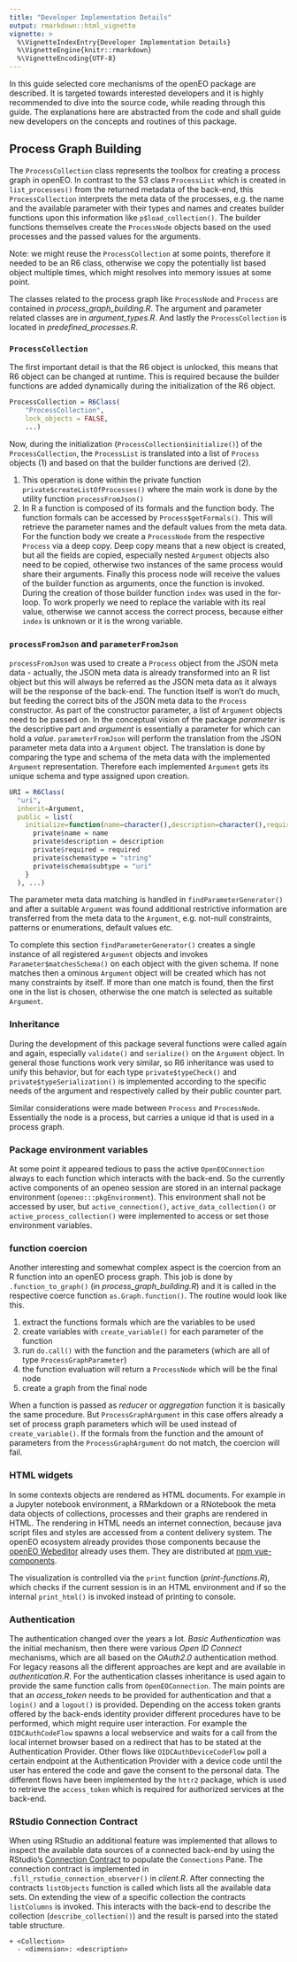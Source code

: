 ---
title: "Developer Implementation Details"
output: rmarkdown::html_vignette
vignette: >
  %\VignetteIndexEntry{Developer Implementation Details}
  %\VignetteEngine{knitr::rmarkdown}
  %\VignetteEncoding{UTF-8}
---

In this guide selected core mechanisms of the openEO package are described. It is targeted towards interested developers and it is highly recommended to dive into the source code, while reading through this guide. The explanations here are abstracted from the code and shall guide new developers on the concepts and routines of this package.

## Process Graph Building

The `ProcessCollection` class represents the toolbox for creating a process graph in openEO. In contrast to the S3 class `ProcessList` which is created in `list_processes()` from the returned metadata of the back-end, this `ProcessCollection` interprets the meta data of the processes, e.g. the name and the available parameter with their types and names and creates builder functions upon this information like `p$load_collection()`. The builder functions themselves create the `ProcessNode` objects based on the used processes and the passed values for the arguments.

Note: we might reuse the `ProcessCollection` at some points, therefore it needed to be an R6 class, otherwise we copy the potentially list based object multiple times, which might resolves into memory issues at some point.

The classes related to the process graph like `ProcessNode` and `Process` are contained in *process_graph_building.R*. The argument and parameter related classes are in *argument_types.R*. And lastly the `ProcessCollection` is located in *predefined_processes.R*.

### `ProcessCollection`

The first important detail is that the R6 object is unlocked, this means that R6 object can be changed at runtime. This is required because the builder functions are added dynamically during the initialization of the R6 object.

```{r, eval=FALSE}
ProcessCollection = R6Class(
    "ProcessCollection",
    lock_objects = FALSE,
    ...)
```

Now, during the initialization (`ProcessCollection$initialize()`) of the `ProcessCollection`, the `ProcessList` is translated into a list of `Process` objects (1) and based on that the builder functions are derived (2).

1.  This operation is done within the private function `private$createListOfProcesses()` where the main work is done by the utility function `processFromJson()`
2.  In R a function is composed of its formals and the function body. The function formals can be accessed by `Process$getFormals()`. This will retrieve the parameter names and the default values from the meta data. For the function body we create a `ProcessNode` from the respective `Process` via a deep copy. Deep copy means that a new object is created, but all the fields are copied, especially nested `Argument` objects also need to be copied, otherwise two instances of the same process would share their arguments. Finally this process node will receive the values of the builder function as arguments, once the function is invoked. During the creation of those builder function `index` was used in the for-loop. To work properly we need to replace the variable with its real value, otherwise we cannot access the correct process, because either `index` is unknown or it is the wrong variable.

### `processFromJson` and `parameterFromJson`

`processFromJson` was used to create a `Process` object from the JSON meta data - actually, the JSON meta data is already transformed into an R list object but this will always be referred as the JSON meta data as it always will be the response of the back-end. The function itself is won't do much, but feeding the correct bits of the JSON meta data to the `Process` constructor. As part of the constructor parameter, a list of `Argument` objects need to be passed on. In the conceptual vision of the package *parameter* is the descriptive part and *argument* is essentially a parameter for which can hold a *value*. `parameterFromJson` will perform the translation from the JSON parameter meta data into a `Argument` object. The translation is done by comparing the type and schema of the meta data with the implemented `Argument` representation. Therefore each implemented `Argument` gets its unique schema and type assigned upon creation.

```{r, eval=FALSE}
URI = R6Class(
  "uri",
  inherit=Argument,
  public = list(
    initialize=function(name=character(),description=character(),required=FALSE) {
      private$name = name
      private$description = description
      private$required = required
      private$schema$type = "string"
      private$schema$subtype = "uri"
    }
  ), ...)
```

The parameter meta data matching is handled in `findParameterGenerator()` and after a suitable `Argument` was found additional restrictive information are transferred from the meta data to the `Argument`, e.g. not-null constraints, patterns or enumerations, default values etc.

To complete this section `findParameterGenerator()` creates a single instance of all registered `Argument` objects and invokes `Parameter$matchesSchema()` on each object with the given schema. If none matches then a ominous `Argument` object will be created which has not many constraints by itself. If more than one match is found, then the first one in the list is chosen, otherwise the one match is selected as suitable `Argument`.

### Inheritance

During the development of this package several functions were called again and again, especially `validate()` and `serialize()` on the `Argument` object. In general those functions work very similar, so R6 inheritance was used to unify this behavior, but for each type `private$typeCheck()` and `private$typeSerialization()` is implemented according to the specific needs of the argument and respectively called by their public counter part.

Similar considerations were made between `Process` and `ProcessNode`. Essentially the node is a process, but carries a unique id that is used in a process graph.

### Package environment variables

At some point it appeared tedious to pass the active `OpenEOConnection` always to each function which interacts with the back-end. So the currently active components of an openeo session are stored in an internal package environment (`openeo:::pkgEnvironment`). This environment shall not be accessed by user, but `active_connection()`, `active_data_collection()` or `active_process_collection()` were implemented to access or set those environment variables.

### function coercion

Another interesting and somewhat complex aspect is the coercion from an R function into an openEO process graph. This job is done by `.function_to_graph()` (in *process_graph_building.R*) and it is called in the respective coerce function `as.Graph.function()`. The routine would look like this.

1.  extract the functions formals which are the variables to be used
2.  create variables with `create_variable()` for each parameter of the function
3.  run `do.call()` with the function and the parameters (which are all of type `ProcessGraphParameter`)
4.  the function evaluation will return a `ProcessNode` which will be the final node
5.  create a graph from the final node

When a function is passed as *reducer* or *aggregation* function it is basically the same procedure. But `ProcessGraphArgument` in this case offers already a set of process graph parameters which will be used instead of `create_variable()`. If the formals from the function and the amount of parameters from the `ProcessGraphArgument` do not match, the coercion will fail.

### HTML widgets

In some contexts objects are rendered as HTML documents. For example in a Jupyter notebook environment, a RMarkdown or a RNotebook the meta data objects of collections, processes and their graphs are rendered in HTML. The rendering in HTML needs an internet connection, because java script files and styles are accessed from a content delivery system. The openEO ecosystem already provides those components because the [openEO Webeditor](https://editor.openeo.org/) already uses them. They are distributed at [npm vue-components](https://www.npmjs.com/package/@openeo/vue-components).

The visualization is controlled via the `print` function (*print-functions.R*), which checks if the current session is in an HTML environment and if so the internal `print_html()` is invoked instead of printing to console.

### Authentication

The authentication changed over the years a lot. *Basic Authentication* was the initial mechanism, then there were various *Open ID Connect* mechanisms, which are all based on the *OAuth2.0* authentication method. For legacy reasons all the different approaches are kept and are available in *authentication.R*. For the authentication classes inheritance is used again to provide the same function calls from `OpenEOConnection`. The main points are that an *access_token* needs to be provided for authentication and that a `login()` and a `logout()` is provided. Depending on the access token grants offered by the back-ends identity provider different procedures have to be performed, which might require user interaction. For example the `OIDCAuthCodeFlow` spawns a local webservice and waits for a call from the local internet browser based on a redirect that has to be stated at the Authentication Provider. Other flows like `OIDCAuthDeviceCodeFlow` poll a certain endpoint at the Authentication Provider with a device code until the user has entered the code and gave the consent to the personal data. The different flows have been implemented by the `httr2` package, which is used to retrieve the `access_token` which is required for authorized services at the back-end.

### RStudio Connection Contract

When using RStudio an additional feature was implemented that allows to inspect the available data sources of a connected back-end by using the RStudio's [Connection Contract](https://solutions.posit.co/connections/db/advanced/contract/) to populate the `Connections` Pane. The connection contract is implemented in `.fill_rstudio_connection_observer()` in *client.R*. After connecting the contracts `listObjects` function is called which lists all the available data sets. On extending the view of a specific collection the contracts `listColumns` is invoked. This interacts with the back-end to describe the collection (`describe_collection()`) and the result is parsed into the stated table structure.

```         
+ <Collection>
  - <dimension>: <description>
```
